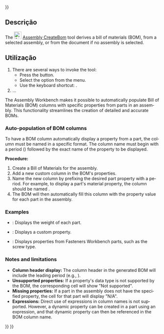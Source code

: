 <languages/>
{{UnfinishedDocu{{#translation:}}}}

<div lang="en" dir="ltr" class="mw-content-ltr">
{{Docnav
|[[Assembly_CreateSimulation|CreateSimulation]]
|[[Assembly_ToggleGrounded|ToggleGrounded]]
|[[Assembly_Workbench|Assembly]]
|IconL=Assembly_CreateSimulation.svg
|IconR=Assembly_ToggleGrounded.svg
|IconC=Workbench_Assembly.svg
}}
</div>

<div lang="en" dir="ltr" class="mw-content-ltr">
{{GuiCommand
|Name=Assembly CreateBom
|MenuLocation=Assembly → Bill of Materials
|Workbenches=[[Assembly_Workbench|Assembly]]
|Shortcut={{KEY|O}}
|Version=1.0
|SeeAlso=
}}
</div>

<span id="Description"></span>
==Descrição==

<div lang="en" dir="ltr" class="mw-content-ltr">
The [[Image:Assembly_CreateBom.svg|24px]] [[Assembly_CreateBom|Assembly CreateBom]] tool derives a bill of materials (BOM), from a selected assembly, or from the document if no assembly is selected.
</div>

<span id="Usage"></span>
==Utilização==

<div lang="en" dir="ltr" class="mw-content-ltr">
# There are several ways to invoke the tool:
#* Press the {{Button|[[Image:Assembly_CreateBom.svg|16px]] [[Assembly_CreateBom|Bill of Materials]]}} button.
#* Select the {{MenuCommand|Assembly → [[Image:Assembly_CreateBom.svg|16px]] Bill of Materials}} option from the menu.
#* Use the keyboard shortcut: {{KEY|O}}.
# …
</div>

<div lang="en" dir="ltr" class="mw-content-ltr">
The Assembly Workbench makes it possible to automatically populate Bill of Materials (BOM) columns with specific properties from parts in an assembly. This functionality streamlines the creation of detailed and accurate BOMs.
</div>

<div lang="en" dir="ltr" class="mw-content-ltr">
===Auto-population of BOM columns===
</div>

<div lang="en" dir="ltr" class="mw-content-ltr">
To have a BOM column automatically display a property from a part, the column must be named in a specific format. The column name must begin with a period ({{Incode|.}}) followed by the exact name of the property to be displayed.
</div>

<div lang="en" dir="ltr" class="mw-content-ltr">
'''Procedure:'''
# Create a Bill of Materials for the assembly.
# Add a new custom column in the BOM's properties.
# Name the new column by prefixing the desired part property with a period. For example, to display a part's material property, the column should be named {{Incode|.Material}}.
# The BOM will then automatically fill this column with the {{PropertyData|Material}} property value for each part in the assembly.
</div>

<div lang="en" dir="ltr" class="mw-content-ltr">
===Examples===
</div>

<div lang="en" dir="ltr" class="mw-content-ltr">
* {{Incode|.Weight}}: Displays the weight of each part.
* {{Incode|.PartNumber}}: Displays a custom {{PropertyData|Part Number}} property.
* {{Incode|.type}}: Displays properties from Fasteners Workbench parts, such as the screw type.
</div>

<div lang="en" dir="ltr" class="mw-content-ltr">
===Notes and limitations===
</div>

<div lang="en" dir="ltr" class="mw-content-ltr">
* '''Column header display:''' The column header in the generated BOM will include the leading period (e.g., {{Incode|.Material}}).
* '''Unsupported properties:''' If a property's data type is not supported by the BOM, the corresponding cell will show "Not supported".
* '''Missing properties:''' If a part in the assembly does not have the specified property, the cell for that part will display "N/A".
* '''Expressions:''' Direct use of expressions in column names is not supported. However, a dynamic property can be created in a part using an expression, and that dynamic property can then be referenced in the BOM column name.
</div>


<div lang="en" dir="ltr" class="mw-content-ltr">
{{Docnav
|[[Assembly_CreateSimulation|CreateSimulation]]
|[[Assembly_ToggleGrounded|ToggleGrounded]]
|[[Assembly_Workbench|Assembly]]
|IconL=Assembly_CreateSimulation.svg
|IconR=Assembly_ToggleGrounded.svg
|IconC=Workbench_Assembly.svg
}}
</div>

{{Assembly_Tools_navi{{#translation:}}}}
{{Userdocnavi{{#translation:}}}}